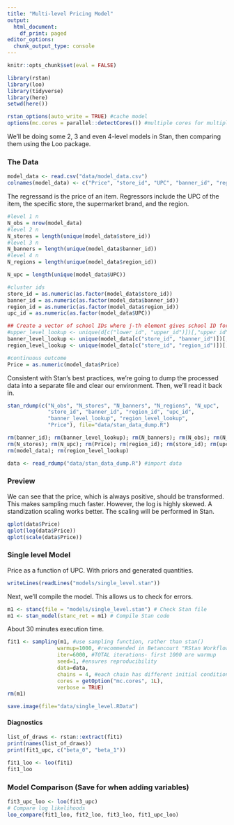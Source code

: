 ```yaml
---
title: "Multi-level Pricing Model"
output:
  html_document:
    df_print: paged
editor_options:
  chunk_output_type: console
---
```


```r
knitr::opts_chunk$set(eval = FALSE)
```

```r
library(rstan)
library(loo)
library(tidyverse)
library(here)
setwd(here())
```

```r
rstan_options(auto_write = TRUE) #cache model
options(mc.cores = parallel::detectCores()) #multiple cores for multiple chains
```

We'll be doing some 2, 3 and even 4-level models in Stan, then comparing them using the Loo package.

### The Data

```r
model_data <- read.csv("data/model_data.csv")
colnames(model_data) <- c("Price", "store_id", "UPC", "banner_id", "region_id")
```

The regressand is the price of an item. Regressors include the UPC of the item, the specific store, the supermarket brand, and the region.

```r
#level 1 n
N_obs = nrow(model_data)
#level 2 n
N_stores = length(unique(model_data$store_id))
#level 3 n
N_banners = length(unique(model_data$banner_id))
#level 4 n
N_regions = length(unique(model_data$region_id))

N_upc = length(unique(model_data$UPC))

#cluster ids
store_id = as.numeric(as.factor(model_data$store_id))
banner_id = as.numeric(as.factor(model_data$banner_id))
region_id = as.numeric(as.factor(model_data$region_id))
upc_id = as.numeric(as.factor(model_data$UPC))

## Create a vector of school IDs where j-th element gives school ID for class ID j
#upper_level_lookup <- unique(d[c("lower_id", "upper_id")])[,"upper_id"]
banner_level_lookup <- unique(model_data[c("store_id", "banner_id")])[,"banner_id"]
region_level_lookup <- unique(model_data[c("store_id", "region_id")])[,"region_id"]

#continuous outcome
Price = as.numeric(model_data$Price)
```

Consistent with Stan's best practices, we're going to dump the processed data into a separate file and clear our environment. Then, we'll read it back in.

```r
stan_rdump(c("N_obs", "N_stores", "N_banners", "N_regions", "N_upc",
             "store_id", "banner_id", "region_id", "upc_id",
             "banner_level_lookup", "region_level_lookup",
             "Price"), file="data/stan_data_dump.R")

rm(banner_id); rm(banner_level_lookup); rm(N_banners); rm(N_obs); rm(N_regions);
rm(N_stores); rm(N_upc); rm(Price); rm(region_id); rm(store_id); rm(upc_id)
rm(model_data); rm(region_level_lookup)

data <- read_rdump("data/stan_data_dump.R") #import data
```

### Preview

We can see that the price, which is always positive, should be transformed. This makes sampling much faster. However, the log is highly skewed. A standization scaling works better. The scaling will be performed in Stan.

```r
qplot(data$Price)
qplot(log(data$Price))
qplot(scale(data$Price))
```


### Single level Model

Price as a function of UPC. With priors and generated quantities.

```r
writeLines(readLines("models/single_level.stan"))
```

Next, we'll compile the model. This allows us to check for errors.

```r
m1 <- stanc(file = "models/single_level.stan") # Check Stan file
m1 <- stan_model(stanc_ret = m1) # Compile Stan code
```

About 30 minutes execution time.

```r
fit1 <- sampling(m1, #use sampling function, rather than stan()
                warmup=1000, #recommended in Betancourt "RStan Workflow"
                iter=6000, #TOTAL iterations- first 1000 are warmup
                seed=1, #ensures reproducibility 
                data=data, 
                chains = 4, #each chain has different initial condition which helps to find pathological neighborhood of posterior
                cores = getOption("mc.cores", 1L),
                verbose = TRUE)
rm(m1)
```

```r
save.image(file="data/single_level.RData") 
```


#### Diagnostics

```r
list_of_draws <- rstan::extract(fit1)
print(names(list_of_draws))
print(fit1_upc, c("beta_0", "beta_1")) 
```

```r
fit1_loo <- loo(fit1)
fit1_loo
```

### Model Comparison (Save for when adding variables)

```r
fit3_upc_loo <- loo(fit3_upc)
# Compare log likelihoods
loo_compare(fit1_loo, fit2_loo, fit3_loo, fit1_upc_loo)
```

